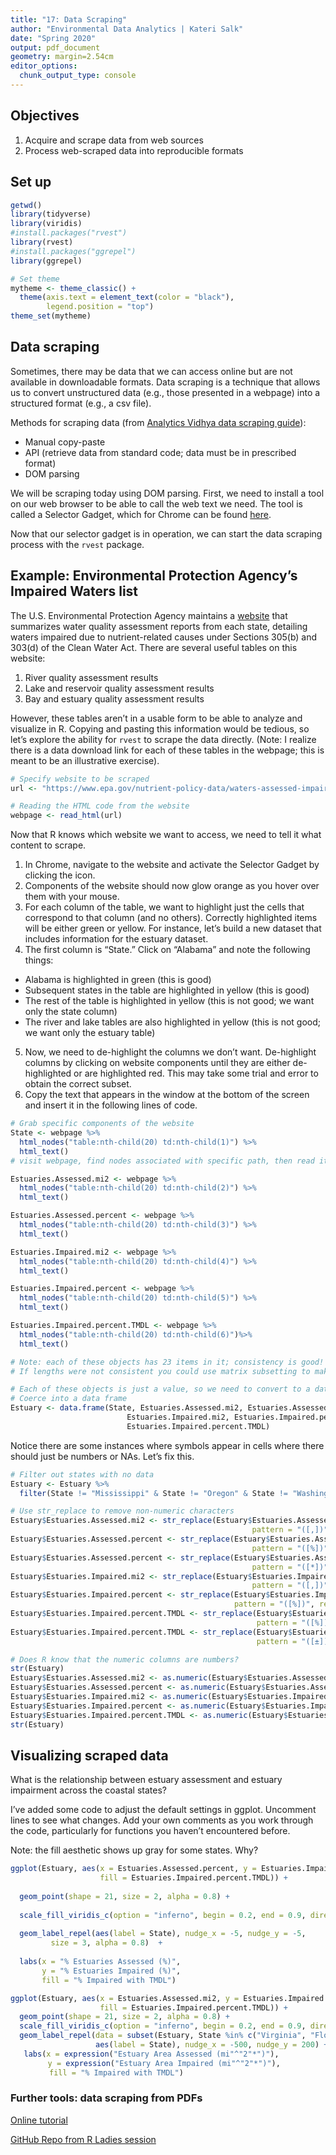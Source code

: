 ```yaml
---
title: "17: Data Scraping"
author: "Environmental Data Analytics | Kateri Salk"
date: "Spring 2020"
output: pdf_document
geometry: margin=2.54cm
editor_options: 
  chunk_output_type: console
---
```


## Objectives
1. Acquire and scrape data from web sources
2. Process web-scraped data into reproducible formats

## Set up
```r
getwd()
library(tidyverse)
library(viridis)
#install.packages("rvest")
library(rvest)
#install.packages("ggrepel")
library(ggrepel)

# Set theme
mytheme <- theme_classic() +
  theme(axis.text = element_text(color = "black"), 
        legend.position = "top")
theme_set(mytheme)
```

## Data scraping
Sometimes, there may be data that we can access online but are not available in downloadable formats. Data scraping is a technique that allows us to convert unstructured data (e.g., those presented in a webpage) into a structured format (e.g., a csv file). 

Methods for scraping data (from [Analytics Vidhya data scraping guide](https://www.analyticsvidhya.com/blog/2017/03/beginners-guide-on-web-scraping-in-r-using-rvest-with-hands-on-knowledge/)): 

* Manual copy-paste
* API (retrieve data from standard code; data must be in prescribed format) 
* DOM parsing

We will be scraping today using DOM parsing. First, we need to install a tool on our web browser to be able to call the web text we need. The tool is called a Selector Gadget, which for Chrome can be found [here](https://chrome.google.com/webstore/detail/selectorgadget/mhjhnkcfbdhnjickkkdbjoemdmbfginb?hl=en). 

Now that our selector gadget is in operation, we can start the data scraping process with the `rvest` package. 

## Example: Environmental Protection Agency's Impaired Waters list

The U.S. Environmental Protection Agency maintains a [website](https://www.epa.gov/nutrient-policy-data/waters-assessed-impaired-due-nutrient-related-causes) that summarizes water quality assessment reports from each state, detailing waters impaired due to nutrient-related causes under Sections 305(b) and 303(d) of the Clean Water Act. There are several useful tables on this website: 

1. River quality assessment results
2. Lake and reservoir quality assessment results
3. Bay and estuary quality assessment results

However, these tables aren't in a usable form to be able to analyze and visualize in R. Copying and pasting this information would be tedious, so let's explore the ability for `rvest` to scrape the data directly. (Note: I realize there is a data download link for each of these tables in the webpage; this is meant to be an illustrative exercise).

```r
# Specify website to be scraped
url <- "https://www.epa.gov/nutrient-policy-data/waters-assessed-impaired-due-nutrient-related-causes"

# Reading the HTML code from the website
webpage <- read_html(url)
```

Now that R knows which website we want to access, we need to tell it what content to scrape. 

1. In Chrome, navigate to the website and activate the Selector Gadget by clicking the icon. 
2. Components of the website should now glow orange as you hover over them with your mouse. 
3. For each column of the table, we want to highlight just the cells that correspond to that column (and no others). Correctly highlighted items will be either green or yellow. For instance, let's build a new dataset that includes information for the estuary dataset. 
4. The first column is "State." Click on "Alabama" and note the following things: 

* Alabama is highlighted in green (this is good)
* Subsequent states in the table are highlighted in yellow (this is good)
* The rest of the table is highlighted in yellow (this is not good; we want only the state column)
* The river and lake tables are also highlighted in yellow (this is not good; we want only the estuary table)

5. Now, we need to de-highlight the columns we don't want. De-highlight columns by clicking on website components until they are either de-highlighted or are highlighted red. This may take some trial and error to obtain the correct subset. 
6. Copy the text that appears in the window at the bottom of the screen and insert it in the following lines of code.
```r
# Grab specific components of the website
State <- webpage %>%
  html_nodes("table:nth-child(20) td:nth-child(1)") %>% 
  html_text()
# visit webpage, find nodes associated with specific path, then read it in as text

Estuaries.Assessed.mi2 <- webpage %>%
  html_nodes("table:nth-child(20) td:nth-child(2)") %>%
  html_text()

Estuaries.Assessed.percent <- webpage %>% 
  html_nodes("table:nth-child(20) td:nth-child(3)") %>%
  html_text()

Estuaries.Impaired.mi2 <- webpage %>% 
  html_nodes("table:nth-child(20) td:nth-child(4)") %>% 
  html_text()

Estuaries.Impaired.percent <- webpage %>%
  html_nodes("table:nth-child(20) td:nth-child(5)") %>%
  html_text()

Estuaries.Impaired.percent.TMDL <- webpage %>%
  html_nodes("table:nth-child(20) td:nth-child(6)")%>% 
  html_text()

# Note: each of these objects has 23 items in it; consistency is good!
# If lengths were not consistent you could use matrix subsetting to make consistent

# Each of these objects is just a value, so we need to convert to a data frame
# Coerce into a data frame
Estuary <- data.frame(State, Estuaries.Assessed.mi2, Estuaries.Assessed.percent, 
                          Estuaries.Impaired.mi2, Estuaries.Impaired.percent, 
                          Estuaries.Impaired.percent.TMDL)
```

Notice there are some instances where symbols appear in cells where there should just be numbers or NAs. Let's fix this. 

```r
# Filter out states with no data
Estuary <- Estuary %>%
  filter(State != "Mississippi" & State != "Oregon" & State != "Washington")

# Use str_replace to remove non-numeric characters
Estuary$Estuaries.Assessed.mi2 <- str_replace(Estuary$Estuaries.Assessed.mi2,
                                                      pattern = "([,])", replacement = "")  
Estuary$Estuaries.Assessed.percent <- str_replace(Estuary$Estuaries.Assessed.percent,
                                                      pattern = "([%])", replacement = "")
Estuary$Estuaries.Assessed.percent <- str_replace(Estuary$Estuaries.Assessed.percent,
                                                      pattern = "([*])", replacement = "")
Estuary$Estuaries.Impaired.mi2 <- str_replace(Estuary$Estuaries.Impaired.mi2,
                                                      pattern = "([,])", replacement = "")  
Estuary$Estuaries.Impaired.percent <- str_replace(Estuary$Estuaries.Impaired.percent, 
                                                  pattern = "([%])", replacement = "")
Estuary$Estuaries.Impaired.percent.TMDL <- str_replace(Estuary$Estuaries.Impaired.percent.TMDL, 
                                                       pattern = "([%])", replacement = "")
Estuary$Estuaries.Impaired.percent.TMDL <- str_replace(Estuary$Estuaries.Impaired.percent.TMDL, 
                                                       pattern = "([±])", replacement = "")

# Does R know that the numeric columns are numbers?
str(Estuary)
Estuary$Estuaries.Assessed.mi2 <- as.numeric(Estuary$Estuaries.Assessed.mi2)
Estuary$Estuaries.Assessed.percent <- as.numeric(Estuary$Estuaries.Assessed.percent)
Estuary$Estuaries.Impaired.mi2 <- as.numeric(Estuary$Estuaries.Impaired.mi2)
Estuary$Estuaries.Impaired.percent <- as.numeric(Estuary$Estuaries.Impaired.percent)
Estuary$Estuaries.Impaired.percent.TMDL <- as.numeric(Estuary$Estuaries.Impaired.percent.TMDL)
str(Estuary)

```

## Visualizing scraped data

What is the relationship between estuary assessment and estuary impairment across the coastal states? 

>

I've added some code to adjust the default settings in ggplot. Uncomment lines to see what changes. Add your own comments as you work through the code, particularly for functions you haven't encountered before. 

Note: the fill aesthetic shows up gray for some states. Why?

> 

```r

ggplot(Estuary, aes(x = Estuaries.Assessed.percent, y = Estuaries.Impaired.percent, 
                    fill = Estuaries.Impaired.percent.TMDL)) +
  
  geom_point(shape = 21, size = 2, alpha = 0.8) + 
  
  scale_fill_viridis_c(option = "inferno", begin = 0.2, end = 0.9, direction = -1) +
  
  geom_label_repel(aes(label = State), nudge_x = -5, nudge_y = -5, 
         size = 3, alpha = 0.8)  +
  
  labs(x = "% Estuaries Assessed (%)",
       y = "% Estuaries Impaired (%)", 
       fill = "% Impaired with TMDL")  

ggplot(Estuary, aes(x = Estuaries.Assessed.mi2, y = Estuaries.Impaired.mi2, 
                    fill = Estuaries.Impaired.percent.TMDL)) +
  geom_point(shape = 21, size = 2, alpha = 0.8) +
  scale_fill_viridis_c(option = "inferno", begin = 0.2, end = 0.9, direction = -1) +
  geom_label_repel(data = subset(Estuary, State %in% c("Virginia", "Florida", "Louisiana", "Texas")), 
                   aes(label = State), nudge_x = -500, nudge_y = 200) +
   labs(x = expression("Estuary Area Assessed (mi"^"2"*")"),
  　　   y = expression("Estuary Area Impaired (mi"^"2"*")"), 
  　     fill = "% Impaired with TMDL")


```

### Further tools: data scraping from PDFs

[Online tutorial](https://blog.datazar.com/extracting-pdf-text-with-r-and-creating-tidy-data-f399011549cc)

[GitHub Repo from R Ladies session](https://github.com/rladies/meetup-presentations_rtp/tree/master/2019-10-10-data-from-pdf)